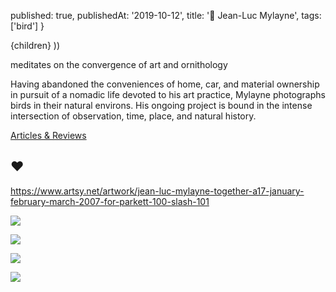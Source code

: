 
  published: true,
  publishedAt: '2019-10-12',
  title: '👨 Jean-Luc Mylayne',
  tags: ['bird']
}

  <BlogPost path={router.pathname} meta={meta}>
    {children}
  </BlogPost>
))

meditates on the convergence of art and ornithology

Having abandoned the conveniences of home, car, and material ownership in pursuit of a nomadic life devoted to his art practice, Mylayne photographs birds in their natural environs. His ongoing project is bound in the intense intersection of observation, time, place, and natural history.

[Articles & Reviews](https://gladstonegallery.com/artist/jean-luc-mylayne/press)

## ❤️

https://www.artsy.net/artwork/jean-luc-mylayne-together-a17-january-february-march-2007-for-parkett-100-slash-101

![](/static/jean-luc_mylayne/jm425.jpg)

![](/static/jean-luc_mylayne/1432239915-anc_visart-jeanlucmylayne-magnum.jpg)

![](/static/jean-luc_mylayne/jm85.png)

![](/static/jean-luc_mylayne/chaos.jpg)
